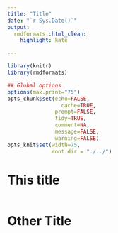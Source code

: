 ```yaml
---
title: "Title"
date: "`r Sys.Date()`"
output:
  rmdformats::html_clean:
    highlight: kate

---
```



```r
library(knitr)
library(rmdformats)

## Global options
options(max.print="75")
opts_chunk$set(echo=FALSE,
	             cache=TRUE,
               prompt=FALSE,
               tidy=TRUE,
               comment=NA,
               message=FALSE,
               warning=FALSE)
opts_knit$set(width=75,
              root.dir = "./../")
```
# This title
```r

```
# Other Title